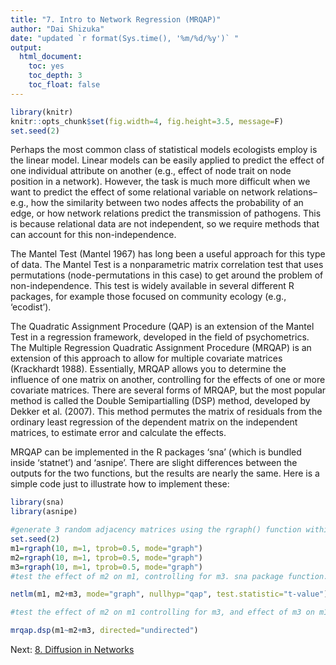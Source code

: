 ```yaml
---
title: "7. Intro to Network Regression (MRQAP)"
author: "Dai Shizuka"
date: "updated `r format(Sys.time(), '%m/%d/%y')` "
output: 
  html_document:
    toc: yes
    toc_depth: 3
    toc_float: false
---
```


```r
library(knitr)
knitr::opts_chunk$set(fig.width=4, fig.height=3.5, message=F) 
set.seed(2)
```

Perhaps the most common class of statistical models ecologists employ is the linear model. Linear models can be easily applied to predict the effect of one individual attribute on another (e.g., effect of node trait on node position in a network). However, the task is much more difficult when we want to predict the effect of some relational variable on network relations--e.g., how the similarity between two nodes affects the probability of an edge, or how network relations predict the transmission of pathogens. This is because relational data are not independent, so we require methods that can account for this non-independence.

The Mantel Test (Mantel 1967) has long been a useful approach for this type of data. The Mantel Test is a nonparametric matrix correlation test that uses permutations (node-permutations in this case) to get around the problem of non-independence. This test is widely available in several different R packages, for example those focused on community ecology (e.g., ‘ecodist’).

The Quadratic Assignment Procedure (QAP) is an extension of the Mantel Test in a regression framework, developed in the field of psychometrics. The Multiple Regression Quadratic Assignment Procedure (MRQAP) is an extension of this approach to allow for multiple covariate matrices (Krackhardt 1988). Essentially, MRQAP allows you to determine the influence of one matrix on another, controlling for the effects of one or more covariate matrices. There are several forms of MRQAP, but the most popular method is called the Double Semipartialling (DSP) method, developed by Dekker et al. (2007). This method permutes the matrix of residuals from the ordinary least regression of the dependent matrix on the independent matrices, to estimate error and calculate the effects.

MRQAP can be implemented in the R packages ‘sna’ (which is bundled inside ‘statnet’) and ‘asnipe’. There are slight differences between the outputs for the two functions, but the results are nearly the same. Here is a simple code just to illustrate how to implement these:

```r
library(sna) 
library(asnipe)
```

```r
#generate 3 random adjacency matrices using the rgraph() function within sna
set.seed(2)
m1=rgraph(10, m=1, tprob=0.5, mode="graph")
m2=rgraph(10, m=1, tprob=0.5, mode="graph") 
m3=rgraph(10, m=1, tprob=0.5, mode="graph")
#test the effect of m2 on m1, controlling for m3. sna package function.

netlm(m1, m2+m3, mode="graph", nullhyp="qap", test.statistic="t-value")

#test the effect of m2 on m1 controlling for m3, and effect of m3 on m1, controlling for m2. asnipe package function.

mrqap.dsp(m1~m2+m3, directed="undirected")
```



Next: [8. Diffusion in Networks](08_diffusion.html)
